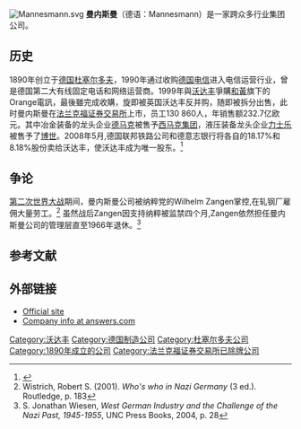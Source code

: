 [[Image:Mannesmann.svg|right]]
'''曼内斯曼'''（德语：Mannesmann）是一家跨众多行业集团公司。

==历史==
1890年创立于[[德国|德国]][[杜塞尔多夫|杜塞尔多夫]]，1990年通过收购[[德国电信|德国电信]]进入电信运营行业，曾是德国第二大有线固定电话和网络运营商。1999年與[[沃达丰|沃达丰]]爭購[[和黃|和黃]]旗下的Orange電訊，最後雖完成收購，旋即被英国沃达丰反并购，随即被拆分出售，此时曼内斯曼在[[法兰克福证券交易所|法兰克福证券交易所]]上市，员工130 860人，年销售额232.7亿欧元。其中冶金装备的龙头企业[[德马克|德马克]]被售予[[西马克|西马克集团]]，液压装备龙头企业[[力士乐|力士乐]]被售予了[[博世|博世]]。2008年5月,德国联邦铁路公司和德意志银行将各自的18.17%和8.18%股份卖给沃达丰，使沃达丰成为唯一股东。<ref>{{cite web|url=http://www.derNewsticker.de/news.php?id=9897|title=Vodafone übernimmt Arcor vollständig|date=2008-05-19|publisher=Deutscher Depeschendienst|language=de|accessdate=2008-09-02|archive-date=2011-07-18|archive-url=https://web.archive.org/web/20110718225432/http://www.dernewsticker.de/news.php?id=9897|dead-url=no}}</ref>

==争论==
[[第二次世界大战|第二次世界大战]]期间，曼内斯曼公司被纳粹党的Wilhelm Zangen掌控,在轧钢厂雇佣大量劳工。<ref>Wistrich, Robert S. (2001). ''Who's who in Nazi Germany'' (3 ed.). Routledge, p. 183</ref> 
虽然战后Zangen因支持纳粹被监禁四个月,Zangen依然担任曼内斯曼公司的管理层直至1966年退休。<ref>S. Jonathan Wiesen, ''West German Industry and the Challenge of the Nazi Past, 1945-1955'', UNC Press Books, 2004, p. 28</ref>
== 参考文献 ==
{{Reflist}}

==外部链接==
* [http://www.mannesmann.com Official site] {{Wayback|url=http://www.mannesmann.com/ |date=20161129092517 }}
* [http://www.answers.com/topic/mannesmann-ag Company info at answers.com] {{Wayback|url=http://www.answers.com/topic/mannesmann-ag |date=20141219010504 }}

[[Category:沃达丰|Category:沃达丰]]
[[Category:德国制造公司|Category:德国制造公司]]
[[Category:杜塞尔多夫公司|Category:杜塞尔多夫公司]]
[[Category:1890年成立的公司|Category:1890年成立的公司]]
[[Category:法兰克福证券交易所已除牌公司|Category:法兰克福证券交易所已除牌公司]]